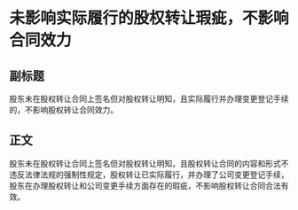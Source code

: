 # 未影响实际履行的股权转让瑕疵，不影响合同效力
## 副标题
股东未在股权转让合同上签名但对股权转让明知，且实际履行并办理变更登记手续的，不影响股权转让合同效力。
## 正文
股东未在股权转让合同上签名但对股权转让明知，且股权转让合同的内容和形式不违反法律法规的强制性规定，股权转让已实际履行，并办理了公司变更登记手续，股东在办理股权转让和公司变更手续方面存在的瑕疵，不影响股权转让合同合法有效。
